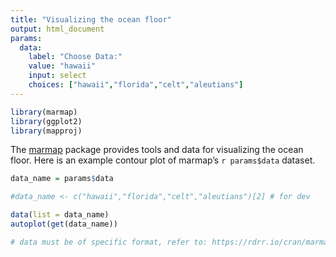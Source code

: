 ```yaml
---
title: "Visualizing the ocean floor"
output: html_document
params:
  data: 
    label: "Choose Data:"
    value: "hawaii"
    input: select
    choices: ["hawaii","florida","celt","aleutians"]
---
```


```r
library(marmap)
library(ggplot2)
library(mapproj)
```

The [marmap](https://cran.r-project.org/web/packages/marmap/index.html) package provides tools and data for visualizing the ocean floor. Here is an example contour plot of marmap's ``r params$data`` dataset.

```r
data_name = params$data

#data_name <- c("hawaii","florida","celt","aleutians")[2] # for dev

data(list = data_name)
autoplot(get(data_name))

# data must be of specific format, refer to: https://rdrr.io/cran/marmap/man/hawaii.html 
```

